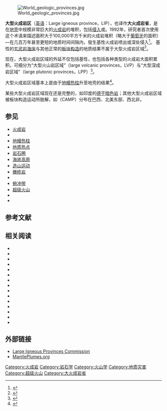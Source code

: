 [[File:World_geologic_provinces.jpg|thumb]]

'''大型火成岩区'''（[[英语|英语]]：Large igneous province，LIP）{{r|曹懿麒}}，也译作'''大火成岩省'''{{r|侯增谦}}，是在[[地壳|地壳]]中规模非常巨大的[[火成岩|火成岩]]的堆积，包括[[侵入|侵入]]或{{tsl|en|entrusive|喷出}}。1992年，研究者首次使用这个术语来描述面积大于100,000平方千米的火成岩堆积（略大于[[葡萄牙|葡萄牙]]的面积）—在几百万年甚至更短的地质时间间隔内，發生基性火成岩喷出或深处侵入<ref name=Coffin>{{cite book |last=Coffin |first=M |last2=Eldholm |first2=O |ref=CITEREFCoffinEldholm1992 |year=1992 |chapter=Volcanism and continental break-up: a global compilation of large igneous provinces |editors=Storey, B.C., Alabaster, T., Pankhurst, R.J. |title=Magmatism and the Causes of Continental Breakup. Special Publication |publisher=Geological Society of London |journal=Gological Society, London, Special Publications |place=London |volume=68 |pages=17–30 |doi=10.1144/GSL.SP.1992.068.01.02 |bibcode = 1992GSLSP..68...17C }}</ref>。 基性的[[玄武岩|玄武岩]][[海床|海床]]与其他正常的[[板块构造|板块构造]]的地质结果不属于大型火成岩区域<ref name=Bryan>{{Cite web |last=Bryan |first=Scott |last2=Ernst |first2=Richard |year=2007 |doi=10.1016/j.earscirev.2007.08.008 |url=http://www.mantleplumes.org/LIPClass2.html |title=Proposed Revision to Large Igneous Province Classification |access-date=2014-05-11 |archive-url=https://web.archive.org/web/20190405132126/http://www.mantleplumes.org/LIPClass2.html |archive-date=2019-04-05 |dead-url=yes }}</ref>。

现在，大型火成岩区域的外延不仅包括基性，也包括各种类型的火成岩大面积累积。可细分为“大型火山岩区域”（large volcanic provinces，LVP）与“大型深成岩区域”（large plutonic provinces，LPP）<ref name=Sheth>{{Cite journal |last=Sheth |first=Hetu C. |title='Large Igneous Provinces (LIPs)': Definition, recommended terminology, and a hierarchical classification |journal=Earth-Science Reviews |volume=85 |year=2007 |pages=117–124 |url=http://www.mantleplumes.org/WebDocuments/sheth2007-esr.pdf |doi=10.1016/j.earscirev.2007.07.005 |issue=3–4 |bibcode=2007ESRv...85..117S |access-date=2014-05-11 |archive-date=2018-01-06 |archive-url=https://web.archive.org/web/20180106191305/http://www.mantleplumes.org/WebDocuments/sheth2007-esr.pdf |dead-url=yes }}</ref>。

大型火成岩区域基本上是由于[[地函熱柱|地幔热柱]]升至地壳的结果<ref name=Foulger>{{cite book |title=Plates vs. Plumes: A Geological Controversy |author=Foulger, G.R. |url=http://www.wiley.com/WileyCDA/WileyTitle/productCd-1405161485.html |year=2010 |isbn=978-1-4051-6148-0 |publisher=Wiley-Blackwell |access-date=2014-05-11 |archive-date=2017-11-25 |archive-url=https://web.archive.org/web/20171125195240/http://www.wiley.com/WileyCDA/WileyTitle/productCd-1405161485.html |dead-url=no }}</ref>。

某些大型火成岩区域现在还是完整的，如印度的[[德干暗色岩|德干暗色岩]]；其他大型火成岩区域被板块构造运动所肢解，如{{tsl|en|Central Atlantic Magmatic Province|中大西洋火成岩区域}}（CAMP）分布在巴西、北美东部、西北非。

==参见==
*[[火成岩|火成岩]]
*{{tsl|en|Geologic province|地质区域}}
*[[地函熱柱|地幔热柱]]
*[[热点_(地质学)|地质热点]]
*[[岩石圈|岩石圈]]
*[[海底高原|海底高原]]
*[[造山运动|造山运动]]
*[[橄榄岩|橄榄岩]]
*{{tsl|en|Pluton|深成岩体}}
*[[俯冲带|俯冲带]]
*[[超级火山|超级火山]]
*{{tsl|en|Flood basalt|溢流玄武岩}}
*{{tsl|en|Volcanic passive margin|火山型被动边缘}}

==参考文献==
{{reflist|2|refs=
<ref name="曹懿麒">Christie-Blick, N., 曹懿麒. [http://dunite.mr.nsysu.edu.tw/news/news_981030.pdf Eruptions and extinctions（噴發與滅絕）]{{dead link|date=2017年12月 |bot=InternetArchiveBot |fix-attempted=yes }}. 岩礦世界, 1998-10-30</ref>
<ref name="侯增谦">侯增谦,卢记仁,汪云亮,夏林圻,李红阳,国连杰.1999.[http://www.geojournals.cn/geOreV/ch/reader/view_abstract.aspx?file_no=199907128&flag=1 峨眉火成岩省：结构、成因与特色] {{Wayback|url=http://www.geojournals.cn/geOreV/ch/reader/view_abstract.aspx?file_no=199907128&flag=1 |date=20190610095909 }}[J].地质论评,45(7):885-891</ref>
}}

==相关阅读==
*{{cite journal |doi=10.2113/gselements.1.5.271 |last=Anderson |first=Don L. |authorlink= |date=December 2005 |title=Large igneous provinces, delammination, and fertile mantle |journal=Elements |volume=1  |pages=271–275 |issue=5 }}
*{{cite journal |doi=10.1093/petrology/37.2.317 |last=Baragar |first=WRA |first2=R.E. |last2=Ernst |first3=L. |last3=Hulbert |first4=T. |last4=Peterson |title=Longitudinal petrochemical variation in the Mackenzie dyke swarm, northwestern Canadian Shield |journal=J. Petrol. |volume=37 |pages=317–359 |year=1996 |issue=2 }}
*{{cite journal |doi=10.2113/gselements.1.5.265 |last=Campbell |first=IH |title=Large igneous provinces and the plume hypothesis |journal=Elements |volume=1 |date=December 2005 |pages=265–269 |issue=5 }}
*{{cite book |last=Coffin |first=M |last2=Eldholm |first2=O |ref=CITEREFCoffinEldholm1992 |year=1992 |chapter=Volcanism and continental break-up: a global compilation of large igneous provinces |editors=Storey, B.C., Alabaster, T., Pankhurst, R.J. |title=Magmatism and the Causes of Continental Breakup. Special Publication |publisher=Geological Society of London |journal=Geological Society, London, Special Publications |place=London |volume=68 |pages=17–30 |doi=10.1144/GSL.SP.1992.068.01.02 |bibcode = 1992GSLSP..68...17C }}
*{{cite book |last=Cohen |first=B. |last2=Vasconcelos |first2=P.M.D. |last3=Knesel |first3=K. M. |year=2004 |chapter=Tertiary magmatism in Southeast Queensland |journal=Dynamic Earth: Past, Present and Future |pages=256–256 |title=17th Australian Geological Convention, 8–13 February 2004, held in Hobart, Tasmania |publisher=Geological Society of Australia }}
*{{cite book |first=R.E. |last=Ernst |first3=I.H. |last3=Campbell |first2=K.L. |last2=Buchan |date=February 2005 |title=Mantle Plumes: Physical Processes, Chemical Signatures, Biological Effects |chapter=Frontiers in Large Igneous Province Research |journal=Lithos |volume=79 |editors=A. Kerr, R. England, and P. Wignall |pages=271–297 |doi=10.1016/j.lithos.2004.09.004 | issue=3–4 |bibcode = 2005Litho..79..271E }}
* {{Cite web |publisher=International Association of Volcanology and Chemistry of the Earth's Interior |title=Large Igneous Provinces Commission: Large Igneous Provinces Record |url=http://largeigneousprovinces.org/record.html |deadurl=yes |archiveurl=https://web.archive.org/web/20071108232738/http://www.largeigneousprovinces.org/record.html |archivedate=2007-11-08 |access-date=2014-05-11 }}
*{{cite journal |doi=10.2113/gselements.1.5.277 |last=Jones |first=AP |title=Meteor impacts as triggers to large igneous provinces |journal=Elements  |volume=1 |date=December 2005 |pages=277–281 |issue=5 }}
*{{cite book |last=Marsh |first=JS |last2=Hooper |first2=PR |last3=Rehacek |first3=J |last4=Duncan |first4=RA |last5=Duncan |first5=AR |year=1997 |chapter=Stratigraphy and age of Karoo basalts of Lesotho and implications for correlations within the Karoo igneous province |editors=Mahoney JJ and Coffin MF |title=Large Igneous Provinces: continental, oceanic, and planetary flood volcanism |series=Geophysical Monograph |volume=100 |publisher=American Geophysical Union |place=Washington, DC |pages=247–272 |isbn=0-87590-082-8 }}
*{{cite book |last=Peate |first=DW |year=1997 |chapter=The Parana-Etendeka Province |editors=Mahoney JJ and Coffin MF |title=Large Igneous Provinces: continental, oceanic, and planetary flood volcanism |series=Geophysical Monograph |volume=100 |publisher=American Geophysical Union |place=Washington, DC |pages=247–272 |isbn=0-87590-082-8 }}
*{{cite web |last=Ratajeski |first=K. |date=25 November 2005 |url=http://serc.carleton.edu/research_education/cretaceous/superplume.html |title=The Cretaceous Superplume |accessdate=2014-05-11 |archive-date=2008-12-04 |archive-url=https://web.archive.org/web/20081204155444/http://serc.carleton.edu/research_education/cretaceous/superplume.html |dead-url=no }}
*{{cite journal |doi=10.1126/science.286.5446.1925 |last=Ritsema |first=J. |first2=H.J. |last2=van Heijst |first3=J.H. |last3=Woodhouse |title=Complex shear wave velocity structure imaged beneath Africa and Iceland |journal=Science |volume=286 |issue=5446 |pages=1925–1928 |year=1999 |pmid=10583949 }}
*{{cite journal |doi=10.2113/gselements.1.5.259 |last=Saunders |first=AD |date=December 2005 |title=Large igneous provinces: origin and environmental consequences |journal=Elements |volume=1  |pages=259–263 |issue=5 }}
*{{cite journal |last=Segev |first=A |title=Flood basalts, continental breakup and the dispersal of Gondwana: evidence for periodic migration of upwelling mantle flows (plumes) |journal=EGU Stephan Mueller Special Publication Series |year=2002 |volume=2 |pages=171–191 |url=http://www.stephan-mueller-spec-publ-ser.net/2/171/2002/smsps-2-171-2002.pdf |accessdate=5 August 2010 |archive-date=2011-07-24 |archive-url=https://web.archive.org/web/20110724082930/http://www.stephan-mueller-spec-publ-ser.net/2/171/2002/smsps-2-171-2002.pdf |dead-url=no }}
*{{cite journal |doi=10.2113/gselements.1.5.293 |last=Wignall |first=P |date=December 2005 |title=The link between large igneous provinces eruptions and mass extinctions |journal=Elements |volume=1  |pages=293–297 |issue=5 }}

==外部链接==
*[http://www.largeigneousprovinces.org/ Large Igneous Provinces Commission]{{Wayback|url=http://www.largeigneousprovinces.org/ |date=20081220041951 }}
*[http://www.mantleplumes.org/ MantlePlumes.org]{{Wayback|url=http://www.mantleplumes.org/ |date=20110119174346 }}

{{大火成岩省}}

[[Category:火成岩|Category:火成岩]]
[[Category:岩石学|Category:岩石学]]
[[Category:火山学|Category:火山学]]
[[Category:地质灾害|Category:地质灾害]]
[[Category:超级火山|Category:超级火山]]
[[Category:大火成岩省|Category:大火成岩省]]